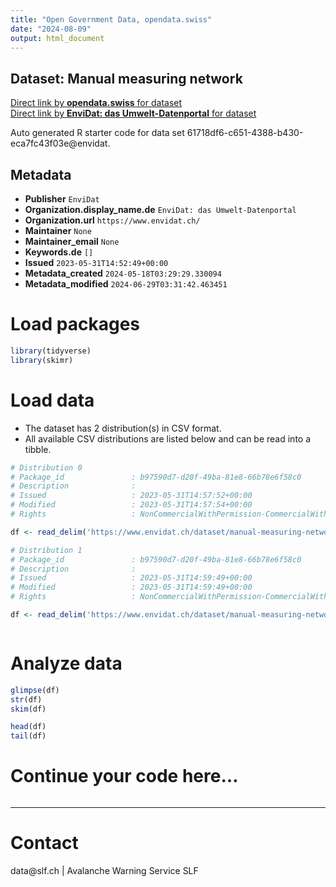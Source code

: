 ```yaml
---
title: "Open Government Data, opendata.swiss"
date: "2024-08-09"
output: html_document
---
```


## Dataset: Manual measuring network



[Direct link by **opendata.swiss** for dataset](https://opendata.swiss/de/dataset/manual-measuring-network)<br>
[Direct link by **EnviDat: das Umwelt-Datenportal** for dataset](https://www.envidat.ch/#/metadata/manual-measuring-network)

Auto generated R starter code for data set 61718df6-c651-4388-b430-eca7fc43f03e@envidat.

## Metadata

- **Publisher** `EnviDat`
- **Organization.display_name.de** `EnviDat: das Umwelt-Datenportal`
- **Organization.url** `https://www.envidat.ch/`
- **Maintainer** `None`
- **Maintainer_email** `None`
- **Keywords.de** `[]`
- **Issued** `2023-05-31T14:52:49+00:00`
- **Metadata_created** `2024-05-18T03:29:29.330094`
- **Metadata_modified** `2024-06-29T03:31:42.463451`


# Load packages

```r

library(tidyverse)
library(skimr)

```

# Load data

-   The dataset has 2 distribution(s) in CSV format.
-   All available CSV distributions are listed below and can be read into a tibble.

```r

# Distribution 0
# Package_id               : b97590d7-d20f-49ba-81e8-66b78e6f58c0
# Description              : 
# Issued                   : 2023-05-31T14:57:52+00:00
# Modified                 : 2023-05-31T14:57:54+00:00
# Rights                   : NonCommercialWithPermission-CommercialWithPermission-ReferenceRequired

df <- read_delim('https://www.envidat.ch/dataset/manual-measuring-network/resource/32e9df7f-e2f5-40a1-8d2c-18bce4f9f9b6')

# Distribution 1
# Package_id               : b97590d7-d20f-49ba-81e8-66b78e6f58c0
# Description              : 
# Issued                   : 2023-05-31T14:59:49+00:00
# Modified                 : 2023-05-31T14:59:49+00:00
# Rights                   : NonCommercialWithPermission-CommercialWithPermission-ReferenceRequired

df <- read_delim('https://www.envidat.ch/dataset/manual-measuring-network/resource/7a04ec03-9934-4799-9843-c0d0c0385685')



```

# Analyze data

```r

glimpse(df)
str(df)
skim(df)

head(df)
tail(df)

```

# Continue your code here...

```r

```

------------------------------------------------------------------------

# Contact

data@slf.ch | Avalanche Warning Service SLF
